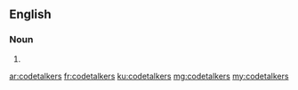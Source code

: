 ==English==

===Noun===
{{head|en}}

# {{plural of|codetalker}}

[[ar:codetalkers]]
[[fr:codetalkers]]
[[ku:codetalkers]]
[[mg:codetalkers]]
[[my:codetalkers]]